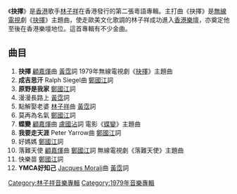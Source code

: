 {{多個問題|
{{Link style|time=2015-12-13T13:42:51+00:00}}
{{intromissing|time=2011-08-01T04:16:56+00:00}}
{{unreferenced|time=2011-08-01T04:16:56+00:00}}
}}

{{Infobox album
| Name = [[抉擇|抉擇]]
| Type = [[錄音室專輯|錄音室專輯]]
| Artist = [[林子祥|林子祥]]
| Cover =
| Recorded =
| Background =
| Released = 1979年
| Genre = [[粵語流行音樂|粵語流行音樂]]
| Label = [[EMI|EMI]]
| Number =
| Length =
| Producer =
| Reviews =
| Last album =
| This album =
| Next album =
}}

《'''抉擇'''》是[[香港|香港]]歌手[[林子祥|林子祥]]在香港發行的第二張粵語專輯。主打曲《抉擇》是[[無線電視|無線電視]]劇《[[抉擇_(電視劇)|抉擇]]》主題曲，使走歐美文化歌調的林子祥成功進入[[香港樂壇|香港樂壇]]，亦奠定他至後在香港樂壇地位。這首專輯有不少金曲。

== 曲目 ==

# '''抉擇''' [[顧嘉煇|顧嘉煇]]曲 [[黃霑|黃霑]]詞 1979年無線電視劇《[[抉擇_(電視劇)|抉擇]]》主題曲
# '''成吉思汗''' Ralph Siegel曲 [[鄭國江|鄭國江]]詞
# '''原野是我家''' [[鄭國江|鄭國江]]詞
# 漫漫長路上 [[黃霑|黃霑]]詞
# 點解娶老婆 [[林子祥|林子祥]]曲 [[黃霑|黃霑]]詞
# 莫再為名氣 [[鄭國江|鄭國江]]詞
# '''蝶變''' [[顧嘉煇|顧嘉煇]]曲 [[盧國沾|盧國沾]]詞 電影《[[蝶變|蝶變]]》主題曲
# '''我要走天涯''' Peter Yarrow曲 [[鄭國江|鄭國江]]詞
# 好媽媽 [[鄭國江|鄭國江]]詞
# 落難天使 [[顧嘉煇|顧嘉煇]]曲 [[鄭國江|鄭國江]]詞 無線電視劇《落難天使》主題曲
# 快樂苗 [[鄭國江|鄭國江]]詞
# '''YMCA好知己''' [[:en:Jacques_Morali|Jacques Morali]]曲 [[黃霑|黃霑]]詞

{{林子祥}}

[[Category:林子祥音樂專輯|Category:林子祥音樂專輯]]
[[Category:1979年音樂專輯|Category:1979年音樂專輯]]